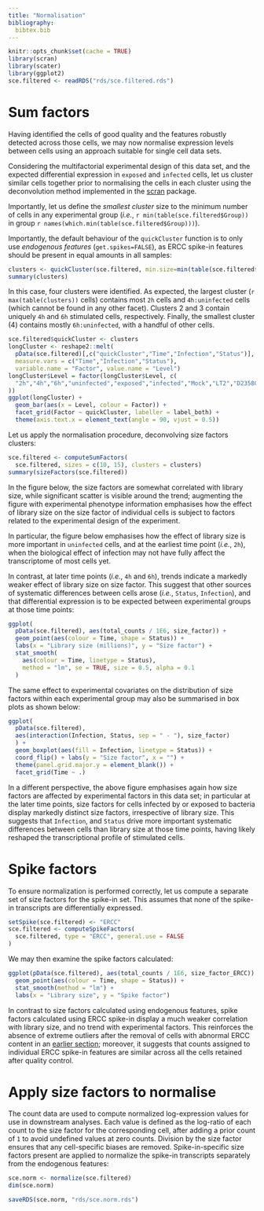 ```yaml
---
title: "Normalisation"
bibliography:
  bibtex.bib
---
```


<!-- As HTML pages are built independently, large objects need to be
reimported from disk, and smaller ones quickly recomputed. -->

```r
knitr::opts_chunk$set(cache = TRUE)
library(scran)
library(scater)
library(ggplot2)
sce.filtered <- readRDS("rds/sce.filtered.rds")
```

# Sum factors

Having identified the cells of good quality and the features robustly
detected across those cells, we may now normalise expression levels between
cells using an approach suitable for single cell data sets.

Considering the multifactorial experimental design of this data set, and the
expected differential expression in `exposed` and `infected` cells,
let us cluster similar cells together prior to normalising the cells in each
cluster using the deconvolution method implemented in the
[scran](http://bioconductor.org/packages/scran) package.

Importantly, let us define the *smallest cluster* size to the minimum number
of cells in any experimental group (*i.e.*, `r min(table(sce.filtered$Group))`
in group `r names(which.min(table(sce.filtered$Group)))`).

Importantly, the default behaviour of the `quickCluster` function is to
only use *endogenous features* (`get.spikes=FALSE`),
as ERCC spike-in features should be present in equal amounts in all samples:

```r
clusters <- quickCluster(sce.filtered, min.size=min(table(sce.filtered$Group)))
summary(clusters)
```

In this case, four clusters were identified. As expected, the largest cluster
(`r max(table(clusters))` cells) contains most `2h` cells and `4h:uninfected`
cells (which cannot be found in any other facet).
Clusters 2 and 3 contain uniquely `4h` and `6h` stimulated cells, respectively.
Finally, the smallest cluster (4) contains mostly `6h:uninfected`, with
a handful of other cells.

```r
sce.filtered$quickCluster <- clusters
longCluster <- reshape2::melt(
  pData(sce.filtered)[,c("quickCluster","Time","Infection","Status")],
  measure.vars = c("Time","Infection","Status"),
  variable.name = "Factor", value.name = "Level")
longCluster$Level = factor(longCluster$Level, c(
  "2h","4h","6h","uninfected","exposed","infected","Mock","LT2","D23580"
))
ggplot(longCluster) +
  geom_bar(aes(x = Level, colour = Factor)) +
  facet_grid(Factor ~ quickCluster, labeller = label_both) +
  theme(axis.text.x = element_text(angle = 90, vjust = 0.5))
```

Let us apply the normalisation procedure, deconvolving size factors clusters:

```r
sce.filtered <- computeSumFactors(
  sce.filtered, sizes = c(10, 15), clusters = clusters)
summary(sizeFactors(sce.filtered))
```

In the figure below, the size factors are somewhat correlated with library size,
while significant scatter is visible around the trend;
augmenting the figure with experimental phenotype information emphasises
how the effect of library size on the size factor of individual cells is
subject to factors related to the experimental design of the experiment.

In particular, the figure below emphasises how the effect of library size is
more important in `uninfected` cells, and at the earliest time point
(*i.e.*, `2h`), when the biological effect of infection may not have fully
affect the transcriptome of most cells yet.

In contrast, at later time points (*i.e.*, `4h` and `6h`), trends indicate a
markedly weaker effect of library size on size factor.
This suggest that other sources of systematic differences between cells
arose (*i.e.*, `Status`, `Infection`),
and that differential expression is to be expected
between experimental groups at those time points:

```r
ggplot(
  pData(sce.filtered), aes(total_counts / 1E6, size_factor)) +
  geom_point(aes(colour = Time, shape = Status)) +
  labs(x = "Library size (millions)", y = "Size factor") +
  stat_smooth(
    aes(colour = Time, linetype = Status),
    method = "lm", se = TRUE, size = 0.5, alpha = 0.1
  )
```

The same effect to experimental covariates on the distribution of size factors
within each experimental group may also be summarised in box plots as
shown below:

```r
ggplot(
  pData(sce.filtered),
  aes(interaction(Infection, Status, sep = " - "), size_factor)
  ) +
  geom_boxplot(aes(fill = Infection, linetype = Status)) +
  coord_flip() + labs(y = "Size factor", x = "") +
  theme(panel.grid.major.y = element_blank()) +
  facet_grid(Time ~ .)
```

In a different perspective, the above figure emphasises again how
size factors are affected by experimental factors in this data set;
in particular at the later time points, size factors for cells infected by
or exposed to bacteria display markedly distinct size factors,
irrespective of library size.
This suggests that `Infection`, and `Status` drive more important
systematic differences between cells than library size at those time points,
having likely reshaped the transcriptional profile of stimulated cells.

# Spike factors {#setSpike}

To ensure normalization is performed correctly, let us compute a separate set
of size factors for the spike-in set. This assumes
that none of the spike-in transcripts are differentially expressed.

```r
setSpike(sce.filtered) <- "ERCC"
sce.filtered <- computeSpikeFactors(
  sce.filtered, type = "ERCC", general.use = FALSE
)
```

We may then examine the spike factors calculated:

```r
ggplot(pData(sce.filtered), aes(total_counts / 1E6, size_factor_ERCC)) +
  geom_point(aes(colour = Time, shape = Status)) +
  stat_smooth(method = "lm") +
  labs(x = "Library size", y = "Spike factor")
```

In contrast to size factors calculated using endogenous features, spike factors
calculated using ERCC spike-in display a much weaker correlation with
library size, and no trend with experimental factors.
This reinforces the absence of extreme outliers after the removal
of cells with abnormal ERCC content in an [earlier section](#ERCCoutliers);
moreover, it suggests that counts assigned to individual ERCC spike-in features
are similar across all the cells retained after quality control.

# Apply size factors to normalise {#normalize}

The count data are used to compute normalized log-expression values for use in
downstream analyses.
Each value is defined as the log-ratio of each count to the size factor for the
corresponding cell, after adding a prior count of `1` to avoid undefined values
at zero counts.
Division by the size factor ensures that any cell-specific biases are removed.
Spike-in-specific size factors present are applied to normalize the spike-in
transcripts separately from the endogenous features:

```r
sce.norm <- normalize(sce.filtered)
dim(sce.norm)
```

<!-- As HTML pages are built independently, objects need to be saved to disk
and imported as needed by the other R mardown files -->

```r
saveRDS(sce.norm, "rds/sce.norm.rds")
```
